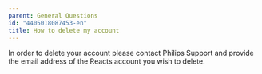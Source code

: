 ```yaml
---
parent: General Questions
id: "4405018087453-en"
title: How to delete my account
---
```

In order to delete your account please contact Philips Support and provide the email address of the Reacts account you wish to delete.



